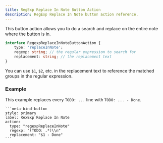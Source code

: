 ```yaml
---
title: RegExp Replace In Note Button Action
description: RegExp Replace In Note button action reference.
---
```


This button action allows you to do a search and replace on the entire note where the button is in.

```ts
interface RegexpReplaceInNoteButtonAction {
	type: 'replaceInNote';
	regexp: string; // the regular expression to search for
	replacement: string; // the replacement text
}
```

You can use `$1`, `$2`, etc. in the replacement text to reference the matched groups in the regular expression.

### Example

This example replaces every `TODO: ...` line with `TODO: ... - Done`.

````custom_markdown {5-7}
```meta-bind-button
style: primary
label: RexExp Replace In Note
action:
  type: "regexpReplaceInNote"
  regexp: "(TODO: .*)\\n"
  replacement: "$1 - Done"
```
````
